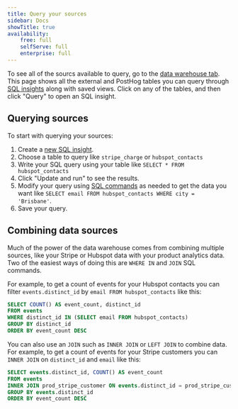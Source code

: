 ```yaml
---
title: Query your sources
sidebar: Docs
showTitle: true
availability:
    free: full
    selfServe: full
    enterprise: full
---
```



To see all of the sourcs available to query, go to the [data warehouse tab](https://us.posthog.com/data-warehouse). This page shows all the external and PostHog tables you can query through [SQL insights](/docs/product-analytics/sql) along with saved views. Click on any of the tables, and then click "Query" to open an SQL insight.

<ProductScreenshot
  imageLight={DataWarehouseLight} 
  imageDark={DataWarehouseDark} 
  alt="Data warehouse tab in PostHog app" 
  classes="rounded"
/>

## Querying sources

To start with querying your sources:

1. Create a [new SQL insight](https://us.posthog.com/insights/new).
2. Choose a table to query like `stripe_charge` or `hubspot_contacts`
3. Write your SQL query using your table like `SELECT * FROM hubspot_contacts`
4. Click "Update and run" to see the results.
5. Modify your query using [SQL commands](/docs/product-analytics/sql) as needed to get the data you want like `SELECT email FROM hubspot_contacts WHERE city = 'Brisbane'`.
6. Save your query.

<ProductScreenshot
    imageLight={QueryLight} 
    imageDark={QueryDark} 
    alt="Querying a source in PostHog" 
    classes="rounded"
  />

## Combining data sources

Much of the power of the data warehouse comes from combining multiple sources, like your Stripe or Hubspot data with your product analytics data. Two of the easiest ways of doing this are `WHERE IN` and `JOIN` SQL commands.

For example, to get a count of events for your Hubspot contacts you can filter `events.distinct_id` by `email FROM hubspot_contacts` like this:

```sql
SELECT COUNT() AS event_count, distinct_id
FROM events
WHERE distinct_id IN (SELECT email FROM hubspot_contacts)
GROUP BY distinct_id
ORDER BY event_count DESC
```

You can also use an `JOIN` such as `INNER JOIN` or `LEFT JOIN` to combine data. For example, to get a count of events for your Stripe customers you can `INNER JOIN` on `distinct_id` and `email` like this:

```SQL
SELECT events.distinct_id, COUNT() AS event_count
FROM events
INNER JOIN prod_stripe_customer ON events.distinct_id = prod_stripe_customer.email
GROUP BY events.distinct_id
ORDER BY event_count DESC
```
